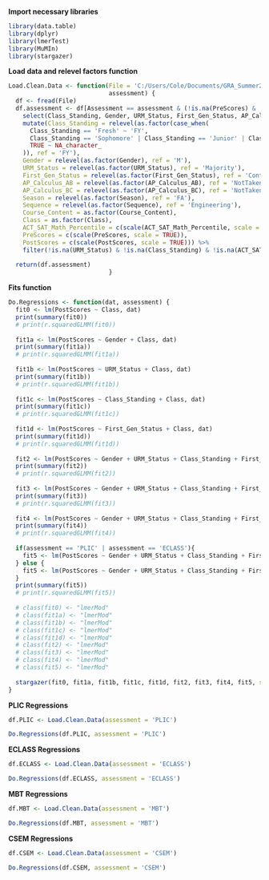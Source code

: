 **Import necessary libraries**
```r
library(data.table)
library(dplyr)
library(lmerTest)
library(MuMIn)
library(stargazer)
```

**Load data and relevel factors function**
```r
Load.Clean.Data <- function(File = 'C:/Users/Cole/Documents/GRA_Summer2019/MasterDiagnosticDataConstruction/MasterData.csv',
                            assessment) {
  df <- fread(File)
  df.assessment <- df[Assessment == assessment & (!is.na(PreScores) & !is.na(PostScores))] %>%
    select(Class_Standing, Gender, URM_Status, First_Gen_Status, AP_Calculus_AB, AP_Calculus_BC, ACT_SAT_Math_Percentile, PreScores, PostScores, Season, Sequence, Course_Content, Class) %>%
    mutate(Class_Standing = relevel(as.factor(case_when(
      Class_Standing == 'Fresh' ~ 'FY',
      Class_Standing == 'Sophomore' | Class_Standing == 'Junior' | Class_Standing == 'Senior' ~ 'BFY',
      TRUE ~ NA_character_
    )), ref = 'FY'),
    Gender = relevel(as.factor(Gender), ref = 'M'),
    URM_Status = relevel(as.factor(URM_Status), ref = 'Majority'),
    First_Gen_Status = relevel(as.factor(First_Gen_Status), ref = 'ContGen'),
    AP_Calculus_AB = relevel(as.factor(AP_Calculus_AB), ref = 'NotTaken'),
    AP_Calculus_BC = relevel(as.factor(AP_Calculus_BC), ref = 'NotTaken'),
    Season = relevel(as.factor(Season), ref = 'FA'),
    Sequence = relevel(as.factor(Sequence), ref = 'Engineering'),
    Course_Content = as.factor(Course_Content),
    Class = as.factor(Class),
    ACT_SAT_Math_Percentile = c(scale(ACT_SAT_Math_Percentile, scale = TRUE)),
    PreScores = c(scale(PreScores, scale = TRUE)),
    PostScores = c(scale(PostScores, scale = TRUE))) %>%
    filter(!is.na(URM_Status) & !is.na(Class_Standing) & !is.na(ACT_SAT_Math_Percentile))
  
  return(df.assessment)
                            }


```

**Fits function**
```r
Do.Regressions <- function(dat, assessment) {
  fit0 <- lm(PostScores ~ Class, dat)
  print(summary(fit0))
  # print(r.squaredGLMM(fit0))
  
  fit1a <- lm(PostScores ~ Gender + Class, dat)
  print(summary(fit1a))
  # print(r.squaredGLMM(fit1a))
  
  fit1b <- lm(PostScores ~ URM_Status + Class, dat)
  print(summary(fit1b))
  # print(r.squaredGLMM(fit1b))
  
  fit1c <- lm(PostScores ~ Class_Standing + Class, dat)
  print(summary(fit1c))
  # print(r.squaredGLMM(fit1c))
  
  fit1d <- lm(PostScores ~ First_Gen_Status + Class, dat)
  print(summary(fit1d))
  # print(r.squaredGLMM(fit1d))
  
  fit2 <- lm(PostScores ~ Gender + URM_Status + Class_Standing + First_Gen_Status + Class, dat)
  print(summary(fit2))
  # print(r.squaredGLMM(fit2))
  
  fit3 <- lm(PostScores ~ Gender + URM_Status + Class_Standing + First_Gen_Status + PreScores + Class, dat)
  print(summary(fit3))
  # print(r.squaredGLMM(fit3))
  
  fit4 <- lm(PostScores ~ Gender + URM_Status + Class_Standing + First_Gen_Status + PreScores + ACT_SAT_Math_Percentile + AP_Calculus_AB + AP_Calculus_BC + Class, dat)
  print(summary(fit4))
  # print(r.squaredGLMM(fit4))
  
  if(assessment == 'PLIC' | assessment == 'ECLASS'){
    fit5 <- lm(PostScores ~ Gender + URM_Status + Class_Standing + First_Gen_Status + PreScores + ACT_SAT_Math_Percentile + AP_Calculus_AB + AP_Calculus_BC + Season + Sequence + Course_Content + Class, dat)
  } else {
    fit5 <- lm(PostScores ~ Gender + URM_Status + Class_Standing + First_Gen_Status + PreScores + ACT_SAT_Math_Percentile + AP_Calculus_AB + AP_Calculus_BC + Season + Sequence + Class, dat)
  }
  print(summary(fit5))
  # print(r.squaredGLMM(fit5))
  
  # class(fit0) <- "lmerMod"
  # class(fit1a) <- "lmerMod"
  # class(fit1b) <- "lmerMod"
  # class(fit1c) <- "lmerMod"
  # class(fit1d) <- "lmerMod"
  # class(fit2) <- "lmerMod"
  # class(fit3) <- "lmerMod"
  # class(fit4) <- "lmerMod"
  # class(fit5) <- "lmerMod"
  
  stargazer(fit0, fit1a, fit1b, fit1c, fit1d, fit2, fit3, fit4, fit5, star.cutoffs = c(0.05, 0.01, 0.001), intercept.bottom = FALSE, out = paste(assessment, '.tex'), intercept.top = TRUE, omit.stat = 'all')
}
```

**PLIC Regressions**
```r
df.PLIC <- Load.Clean.Data(assessment = 'PLIC')

Do.Regressions(df.PLIC, assessment = 'PLIC')
```

**ECLASS Regressions**
```r
df.ECLASS <- Load.Clean.Data(assessment = 'ECLASS')

Do.Regressions(df.ECLASS, assessment = 'ECLASS')
```

**MBT Regressions**
```r
df.MBT <- Load.Clean.Data(assessment = 'MBT')

Do.Regressions(df.MBT, assessment = 'MBT')
```

**CSEM Regressions**
```r
df.CSEM <- Load.Clean.Data(assessment = 'CSEM')

Do.Regressions(df.CSEM, assessment = 'CSEM')
```